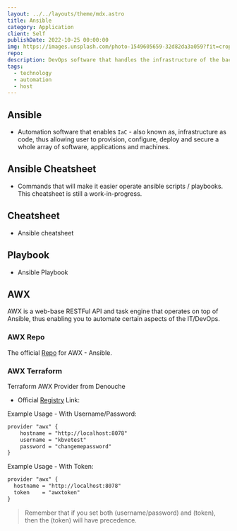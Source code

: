 ```yaml
---
layout: ../../layouts/theme/mdx.astro
title: Ansible
category: Application
client: Self
publishDate: 2022-10-25 00:00:00
img: https://images.unsplash.com/photo-1549605659-32d82da3a059?fit=crop&w=1400&h=700&q=75
repo:
description: DevOps software that handles the infrastructure of the backend through automation. Ansible's main function(s) operate through a "playbook" system that exectues a collection of commands for the system admin, which becomes a pillar within the IaaC environment.
tags:
  - technology
  - automation
  - host
---
```


## Ansible

- Automation software that enables `IaC` - also known as, infrastructure as code, thus allowing user to provision, configure, deploy and secure a whole array of software, applications and machines.

## Ansible Cheatsheet

- Commands that will make it easier operate ansible scripts / playbooks. This cheatsheet is still a work-in-progress.

## Cheatsheet

- Ansible cheatsheet

## Playbook

- Ansible Playbook

## AWX

AWX is a web-base RESTFul API and task engine that operates on top of Ansible, thus enabling you to automate certain aspects of the IT/DevOps.

### AWX Repo

The official [Repo](https://github.com/ansible/awx) for AWX - Ansible.

### AWX Terraform

Terraform AWX Provider from Denouche

- Official [Registry](https://registry.terraform.io/providers/denouche/awx/latest/docs) Link:

Example Usage - With Username/Password:

```txt
provider "awx" {
    hostname = "http://localhost:8078"
    username = "kbvetest"
    password = "changemepassword"
}
```

Example Usage - With Token:

```txt
provider "awx" {
  hostname = "http://localhost:8078"
  token    = "awxtoken"
}
```

> Remember that if you set both (username/password) and (token), then the (token) will have precedence.
